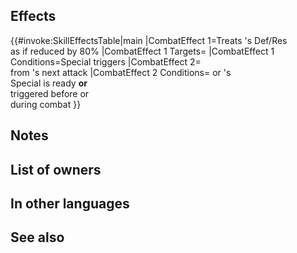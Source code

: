{{Special
|tagid=SID_漆黒の月光
|intID=3864
|exclusive=1
|canUseWeapon={{WeaponList|exclude=Staff}}
|canUseMove={{MoveList|All}}
|cost=500
|cooldown=3
|effect=Treats foe's Def/Res as if reduced by 80% when Special triggers. If unit's or foe's Special is ready or triggered before or during this combat, reduces damage from foe's next attack by 40% (once per combat; excluding area-of-effect Specials).
|required=Luna
|properties=random_owner,offensive_special
}}
==Effects==
{{#invoke:SkillEffectsTable|main
|CombatEffect 1=Treats {{Tgt|foe}}'s Def/Res<br>as if reduced by 80%
|CombatEffect 1 Targets={{Tgt|Foe}}
|CombatEffect 1 Conditions=Special triggers
|CombatEffect 2={{Eft|Damage Reduction|40%}}<br>from {{Tgt|Foe}}'s next attack
|CombatEffect 2 Conditions={{Tgt|Unit}} or {{Tgt|Foe}}'s<br>Special is ready '''or'''<br>triggered before or<br>during combat
}}
==Notes==
{{DamagePercentageReduction}}
==List of owners==
{{Skill Hero List}}
==In other languages==
{{OtherLanguages
|japanese=漆黒の月光
|german=Lichtloser Mond
|spanishEU=Eclipse final
|spanishLA=Eclipse final
|french=Noir lunaire
|italian=Luna soffusa
|chineseTW=漆黑的月光
|portuguese=Eclipse total
}}
==See also==
{{See also skills|cond=(SCategory='special' AND Description LIKE '%Treats foe_s Def/Res as if reduced by __% during combat%' OR Description LIKE '%special is ready or triggered before or during this combat%') AND Exclusive='1'}}
{{Specials Navbox}}